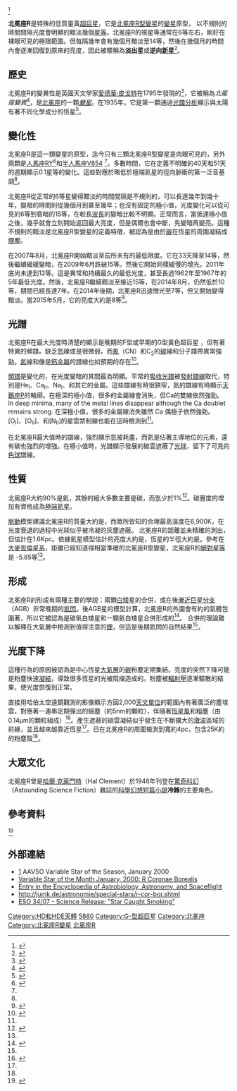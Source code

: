 {{confused|北冕座RR|北冕座ρ}}
{{about|恆星|恆星類型|北冕座R型變星}}
{{Starbox begin
| name=北冕座R
}}
{{Starbox observe
| epoch=J2000.0
| ra={{RA|15|48|34.4149}}<ref name=hipparcos>{{cite journal|bibcode=2007A&A...474..653V|title=Validation of the new Hipparcos reduction|journal=Astronomy and Astrophysics|volume=474|issue=2|pages=653|author1=Van Leeuwen|first1=F.|year=2007|doi=10.1051/0004-6361:20078357}}</ref>
| dec={{DEC|+28|09|24.296}}<ref name=hipparcos/>
| appmag_v=5.71<ref name=ducati>{{cite journal|bibcode=2002yCat.2237....0D|title=VizieR Online Data Catalog: Catalogue of Stellar Photometry in Johnson's 11-color system|journal=CDS/ADC Collection of Electronic Catalogues|volume=2237|pages=0|author1=Ducati|first1=J. R.|year=2002}}</ref> (var)
| constell=[[北冕座|北冕座]]
}}
{{Starbox character
| class=G0Iab:pe
| b-v=0.60<ref name=ducati/>
| u-b=0.13<ref name=ducati/>
| v-r=0.45<ref name=ducati/>
| j-h=0.275<ref name=2mass>{{cite journal|bibcode=2003yCat.2246....0C|title=VizieR Online Data Catalog: 2MASS All-Sky Catalog of Point Sources (Cutri+ 2003)|journal=VizieR On-line Data Catalog: II/246.  Originally published in: 2003yCat.2246....0C|volume=2246|pages=0|author1=Cutri|first1=R. M.|last2=Skrutskie|first2=M. F.|last3=Van Dyk|first3=S.|last4=Beichman|first4=C. A.|last5=Carpenter|first5=J. M.|last6=Chester|first6=T.|last7=Cambresy|first7=L.|last8=Evans|first8=T.|last9=Fowler|first9=J.|last10=Gizis|first10=J.|last11=Howard|first11=E.|last12=Huchra|first12=J.|last13=Jarrett|first13=T.|last14=Kopan|first14=E. L.|last15=Kirkpatrick|first15=J. D.|last16=Light|first16=R. M.|last17=Marsh|first17=K. A.|last18=McCallon|first18=H.|last19=Schneider|first19=S.|last20=Stiening|first20=R.|last21=Sykes|first21=M.|last22=Weinberg|first22=M.|last23=Wheaton|first23=W. A.|last24=Wheelock|first24=S.|last25=Zacarias|first25=N.|year=2003}}</ref>
| j-k=0.800<ref name=2mass/>
| variable=[[北冕座R型變星|R CrB]]}}<ref name=aavso>{{cite journal|bibcode=1991rcbl.book.....M|title=R Coronae Borealis light curves 1843-1990|journal=AAVSO Monograph|author1=Mattei|first1=Janet A.|last2=Waagen|first2=Elizabeth O.|last3=Foster|first3=E. Grant|year=1991}}</ref>
{{Starbox astrometry
| radial_v=27.83<ref name=white>{{cite journal|bibcode=2007AJ....133.2524W|title=High-Dispersion Optical Spectra of Nearby Stars Younger Than the Sun|journal=The Astronomical Journal|volume=133|issue=6|pages=2524|author1=White|first1=Russel J.|last2=Gabor|first2=Jared M.|last3=Hillenbrand|first3=Lynne A.|year=2007|doi=10.1086/514336}}</ref>
| prop_mo_ra=-2.10<ref name=hipparcos/>
| prop_mo_dec=-11.52<ref name=hipparcos/>
| parallax=0.04
| p_error=0.37
| parallax_footnote=<ref name=hipparcos/>
| dist_pc=1,900<ref name=analysis/>
| dist_ly=6,200<ref name=analysis/>
| absmag_v=−5.85<ref name=analysis/>
}}
{{Starbox detail
| mass=0.8-0.9<ref name=saio>{{cite journal|bibcode=2008ASPC..391...69S|title=Radial and Nonradial Pulsations in RCB and EHe-B Stars|journal=Hydrogen-Deficient Stars ASP Conference Series|volume=391|pages=69|author1=Saio|first1=H.|year=2008}}</ref><ref name=clayton>{{cite journal|doi=10.1088/0004-637X/743/1/44|title=The Circumstellar Environment of R Coronae Borealis: White Dwarf Merger or Final-Helium-Shell Flash?|journal=The Astrophysical Journal|volume=743|pages=44|year=2011|last1=Clayton|first1=Geoffrey C.|last2=Sugerman|first2=Ben E. K.|last3=Adam Stanford|first3=S.|last4=Whitney|first4=B. A.|last5=Honor|first5=J.|last6=Babler|first6=B.|last7=Barlow|first7=M. J.|last8=Gordon|first8=K. D.|last9=Andrews|first9=J. E.|last10=Geballe|first10=T. R.|last11=Bond|first11=Howard E.|last12=De Marco|first12=O.|last13=Lawson|first13=W. A.|last14=Sibthorpe|first14=B.|last15=Olofsson|first15=G.|last16=Polehampton|first16=E.|last17=Gomez|first17=H. L.|last18=Matsuura|first18=M.|last19=Hargrave|first19=P. C.|last20=Ivison|first20=R. J.|last21=Wesson|first21=R.|last22=Leeks|first22=S. J.|last23=Swinyard|first23=B. M.|last24=Lim|first24=T. L.|bibcode=2011ApJ...743...44C}}</ref>
| radius=100<ref name=howell/>
| luminosity= ~19,000<ref name=analysis/>
| temperature=6,900<ref name=analysis>{{cite journal|bibcode=1975A&A....44..383S|title=Fine analysis of three R Coronae Borealis stars|url=https://archive.org/details/sim_astronomy-and-astrophysics_1975-11_44_2/page/383|journal=Astronomy and Astrophysics|volume=44|pages=383|author1=Schoenberner|first1=D.|year=1975}}</ref>
| metal=
| gravity=0.15<ref name=analysis/>
| rotation=
| age=
}}
{{Starbox catalog
| names= R [[Corona_Borealis|Coronae Borealis]], [[variable_star_designation|R]] CrB, [[Guide_Star_Catalog_II|GSC2]] N1330022410, [[2MASS|2MASS]] J15483440+2809242, [[Astronomische_Gesellschaft_Katalog|AG]]+28° 1513, [[Guide_Star_Catalog|GSC]] 02039-01605, [[Durchmusterung|BD]]+28° 2477, [[Henry_Draper_Catalogue|HD]] 141527, [[General_Catalogue_of_Trigonometric_Stellar_Parallaxes|PLX]] 3581,  [[Tycho_Catalogue|TYC]] 2039-1605-1, CDS 886, [[PPM_Star_Catalogue|PPM]] 104338, [[Boss_General_Catalogue|GC]] 21257, [[Hipparcos_catalogue|HIP]] 77442, [[RAFGL|RAFGL]] 4219, [[GCRV|GCRV]] 9116, [[Bright_Star_Catalogue|HR]] 5880, [[AAVSO|AAVSO]] 1544+28A, [[IRAS|IRAS]] 15465+2818, [[Smithsonian_Astrophysical_Observatory_Star_Catalog|SAO]] 84015.
}}
{{Starbox reference
| Simbad=R+Coronae+Borealis
}}
{{Starbox end}}

'''北冕座R '''是特殊的低質量黃[[超巨星|超巨星]]，它是[[北冕座R型變星|北冕座R型變星]]的[[變星|變星]]原型， 以不規則的時間間隔光度會明顯的黯淡幾個[[視星等|星等]]。北冕座R的視星等通常在6等左右，剛好在裸眼可見的極限範圍。但每隔幾年會有幾個月黯淡至14等，然後在幾個月的時間內會逐漸回復到原來的亮度，因此被暱稱為'''淡出星'''或'''逆向[[新星|新星]]'''<ref name=petzold>{{cite journal|doi=10.1080/01658100802590829|title=The Historical Origin of the Pulfrich Effect: A Serendipitous Astronomic Observation at the Border of the Milky Way|journal=Neuro-Ophthalmology|volume=33|pages=39|year=2009|last1=Petzold|first1=Axel|last2=Pitz|first2=Eckhart}}</ref>。

== 歷史 ==
北冕座R的變異性是英國天文學家[[愛德華·皮戈特|愛德華·皮戈特]]在1795年發現的<ref name=pigott>{{cite journal|title=On the Periodical Changes of Brightness of Two Fixed Stars. By Edward Pigott, Esq. Communicated by Sir Henry C. Englefield, Bart. F. R. S|journal=Philosophical Transactions of the Royal Society of London|last1=Pigott|first1=Edward|last2=Englefield|first2=Henry C.|volume=87|pages=133–141|date=1797|publisher=The Royal Society|jstor=106921|bibcode=1797RSPT...87..133P}}</ref>，它被稱為''北冕座變異''<ref name=allen>{{cite book|isbn=978-0486210797|author=Allen, R. H.|date=1963|title=Star Names: Their Lore and Meaning|url=https://archive.org/details/starnamestheirlo00alle|publisher=Dover Publications, Inc.|page=[https://archive.org/details/starnamestheirlo00alle/page/178 178]}}</ref>，是[[北冕座|北冕座]]的一顆''[[變星|變星]]''。在1935年，它是第一顆通過[[光譜儀|光譜分析]]顯示與太陽有著不同化學成分的恆星<ref>{{cite journal |last1=Berman |first1=Louis |date=1935 |title=The Spectrum Analysis of the Hot Carbon Star, R Coronae Boreali |journal=The Astrophysical Journal |volume=81 |pages=369 |doi=10.1086/143644|bibcode = 1935ApJ....81..369B }}</ref>。

== 變化性 ==


北冕座R是這一類變星的原型，迄今只有三顆北冕座R型變星是肉眼可見的，另外兩顆是[[人馬座RY|人馬座RY]]<ref name=skuljan>{{cite journal | title = Recent declines of RS Telescopii, UW Centauri, and V Coronae Australis | author=Skuljan, L. | author2=Cottrell, P. L. | journal= The Observatory | volume= 122 |pages= 322–29 | date=2002 | bibcode= 2002Obs...122..322S}}</ref>和[[半人馬座V854|半人馬座V854]] <ref name=skuljan/>。多數時間，它在定義不明確的40天和51天的週期顯示0.1星等的變化。這些對應於略低於{{solar mass|one}}極端氦星的徑向脈衝的第一泛音基調<ref name=saio/>。

北冕座R從正常的6等星變得黯淡的時間間隔是不規則的，可以長達幾年到幾十年，變暗的時間則從幾個月到甚至幾年；也沒有固定的極小值，光度變化可以從可見的6等到昏暗的15等，在較長[[波長|波長]]的變暗比較不明顯。正常而言，當抵達極小值之後，幾乎就會立刻開始返回最大亮度，但是偶爾也會中斷，先變暗再變亮。這種不規則的黯淡是北冕座R型變星的定義特徵，被認為是由於[[碳|碳]]在恆星的周圍凝結成[[炭黑|煙塵]]。

在2007年8月，北冕座R開始黯淡至前所未有的最低限度。它在33天降至14等，然後繼續緩緩變暗，在2009年6月跌破15等。然後它開始同樣緩慢的增光，2011年底尚未達到12等。這是異常和持續最久的最低光度，甚至長過1962年至1967年的5年最低光度。然後，北冕座R繼續黯淡至接近15等，在2014年8月，仍然低於10等，期間已經長達7年。在2014年後期，北冕座R迅速憎光至7等，但又開始變得黯淡。當2015年5月，它的亮度大約是8等<ref name=howell>{{cite journal|doi=10.1086/672163|title=Optical Spectroscopy at Deep Light Minimum of R Coronae Borealis|journal=Publications of the Astronomical Society of the Pacific|volume=125|issue=930|pages=879|year=2013|last1=Howell|first1=Steve B.|last2=Rector|first2=Travis A.|last3=Walter|first3=Donald|bibcode=2013PASP..125..879H}}</ref>。

== 光譜 ==
北冕座R在最大光度時清楚的顯示是晚期的F型或早期的G型黃色超巨星 ，但有著特異的頻譜。缺乏[[氫|氫]]線或是很微弱，而[[氰|氰]]（CN）和C<sub>2</sub>的[[碳|碳]]線和分子譜帶異常強勁。[[氦|氦]]線和像是[[鈣|鈣]][[金屬|金屬]]的譜線也如預期的存在<ref name=berman>{{cite journal|bibcode=1935ApJ....81..369B|title=The Spectrum Analysis of the Hot Carbon Star, R Coronae Borealis|journal=Astrophysical Journal|volume=81|pages=369|author1=Berman|first1=Louis|year=1935|doi=10.1086/143644}}</ref>。

[[頻譜|頻譜]]是變化的，在光度變暗的其間最為明顯。平常的[[吸收光譜|吸收光譜]]被[[發射譜線|發射譜線]]取代，特別是He<sub>I</sub>、Ca<sub>II</sub>、Na<sub>I</sub>、和其它的金屬。這些譜線有時很狹窄，氦的譜線有時顯示[[天鵝座P|天鵝座P]]的輪廓。在極深的極小值，很多的金屬線會消失，但Ca的雙線依然強勁。  In deep minima, many of the metal lines disappear although the Ca doublet remains strong. 在深極小值，很多的金屬線消失雖然 Ca 偶極子依然強勁。[O<sub>I</sub>]、[O<sub>II</sub>]、和[N<sub>II</sub>]的星雲禁制線也能在這時檢測到<ref name=howell/>。

在北冕座R最大值時的譜線，強烈顯示氫被耗盡，而氦是佔著主導地位的元素，還有碳也強烈的增強。在極小值時，光譜顯示發展的碳雲遮蔽了[[光球|光球]]，留下了可見的[[色球|色球]]譜線。

== 性質 ==
北冕座R大約90%是氦，其餘的絕大多數主要是碳，而氫少於1%<ref name=searle>{{cite journal|bibcode=1961ApJ...133..531S|title=An Abundance Analysis of R Coronae Borealis|url=https://archive.org/details/sim_astrophysical-journal_1961-03_133_2/page/531|journal=Astrophysical Journal|volume=133|pages=531|author1=Searle|first1=Leonard|year=1961|doi=10.1086/147056}}</ref>。碳豐度的增加有資格成為[[極端氦星|極端氦星]]。

[[變星#脈動變星|脈動]]模型建議北冕座R的質量大約是{{solar mass|0.8-0.9}}，而眾所皆知的合理最高溫度在6,900K，在光度衰退的過程中光球似乎被冷凝的灰塵遮蔽。  北冕座R的距離並未精確的測出，但估計在1.6Kpc。依據氦星模型估計的亮度大約是{{solar luminosity|19,000}}，恆星的半徑大約是{{solar radius|100}}。參考在[[大麥哲倫星系|大麥哲倫星系]]，距離已經知道得相當準確的北冕座R型變星，北冕座R的[[絕對星等|絕對星等]]是 -5.85等<ref name=analysis/>。

== 形成 ==
北冕座R的形成有兩種主要的學說：兩顆[[白矮星|白矮星]]的合併，或在後[[漸近巨星分支|漸近巨星分支]]（AGB）非常晚期的[[氦閃|氦閃]]。後AGB星的模型計算，北冕座R的外圍會有約{{solar mass|0.6}}的氣體包圍著，所以它被認為是碳氧白矮星和一顆氦白矮星合併形成的<ref name=zhang>{{cite journal|doi=10.1093/mnras/stu1741|title=Post-merger evolution of carbon-oxygen + helium white dwarf binaries and the origin of R Coronae Borealis and extreme helium stars|journal=Monthly Notices of the Royal Astronomical Society|volume=445|pages=660|year=2014|last1=Zhang|first1=X.|last2=Jeffery|first2=C. S.|last3=Chen|first3=X.|last4=Han|first4=Z.|bibcode=2014MNRAS.445..660Z}}</ref>。 合併的理論難以解釋在大氣層中檢測到值得注意的[[鋰|鋰]]，但這是後期氦閃的自然結果<ref name=clayton/>。

== 光度下降 ==


這種行為的原因被認為是中心恆星[[恆星大氣層|大氣層]]的[[碳|碳]]粉塵定期集結。亮度的突然下降可能是粉塵快速[[凝結|凝結]]，導致很多恆星的光被阻擋造成的。粉塵被[[輻射壓|輻射壓]]逐漸驅散的結果，使光度恢復到正常。

直接用哈伯太空遠鏡觀測的影像顯示方圓2,000[[天文單位|天文單位]]的範圍內有著廣泛的塵埃雲，對應著一連串定期彈出的細塵（約5nm的顆粒），伴隨著[[恆星風|恆星風]]和粗塵（由0.14μm的顆粒組成）<ref name=jeffers>{{cite journal|last=Jeffers, S. V.; Min, M.; Waters, L. B. F. M.; Canovas, H.; Rodenhuis, M.; de Juan Ovelar, M.; Chies-Santos, A. L.; Keller, C. U.|date=2012|title=Direct imaging of a massive dust cloud around R Coronae Borealis|journal=Astronomy & Astrophysics|volume=539|issue=A56|pages=1–8|bibcode=2012A&A...539A..56J |doi=10.1051/0004-6361/201117138|arxiv = 1203.1265 |first1=S. V.|last2=Min|first2=M.|last3=Waters|first3=L. B. F. M.|last4=Canovas|first4=H.|last5=Rodenhuis|first5=M.|last6=De Juan Ovelar|first6=M.|last7=Chies-Santos|first7=A. L.|last8=Keller|first8=C. U.}}</ref>。產生遮蔽的碳雲凝結似乎發生在不斷擴大的[[激波|激波]]區域的前緣，並且越來越靠近恆星<ref name=howell/>。已在北冕座R的周圍檢測到寬約4pc，包含25K約{{solar mass|2}}的粉塵殼<ref name=clayton/>。

== 大眾文化 ==
北冕座R曾是[[哈爾·克萊門特|哈爾·克萊門特]]（Hal Clement）於1946年刊登在[[驚奇科幻|驚奇科幻]]（Astounding Science Fiction）雜誌的[[科學幻想|科學幻想]][[短篇小說|短篇小說]]'''冷鋒'''的主要角色。

== 參考資料 ==
{{Reflist}}

<ref name=skuljan>{{cite journal | title = Recent declines of RS Telescopii, UW Centauri, and V Coronae Australis | author=Skuljan, L. | author2=Cottrell, P. L. | journal= The Observatory | volume= 122 |pages= 322–29 | date=2002 | bibcode= 2002Obs...122..322S}}</ref>

== 外部連結 ==
* [http://www.aavso.org/vsots_rcrb]{{WebCite|url=https://www.webcitation.org/68YIWuUdS?url=http://www.aavso.org/vsots_rcrb |date=20120620030855 |dateformat=iso }} AAVSO Variable Star of the Season, January 2000
* [http://www.aavso.org/vsots_rcrb Variable Star of the Month January, 2000: R Coronae Borealis]{{WebCite|url=https://www.webcitation.org/68YIWuUdS?url=http://www.aavso.org/vsots_rcrb |date=20120620030855 |dateformat=iso }}
* [http://www.daviddarling.info/encyclopedia/R/R_Coronae_Borealis_star.html Entry in the Encyclopedia of Astrobiology, Astronomy, and Spaceflight]{{Wayback|url=http://www.daviddarling.info/encyclopedia/R/R_Coronae_Borealis_star.html |date=20130921181214 }}
* http://jumk.de/astronomie/special-stars/r-cor-bor.shtml{{Wayback|url=http://jumk.de/astronomie/special-stars/r-cor-bor.shtml |date=20130429172342 }}
* [https://web.archive.org/web/20081005141357/http://www.eso.org/public/outreach/press-rel/pr-2007/pr-34-07.html ESO 34/07 - Science Release: "Star Caught Smoking"]
{{Stars of Corona Borealis}}

[[Category:HD和HDE天體|Category:HD和HDE天體]]
[[Category:HR天體|5880]] 
[[Category:G-型超巨星|Category:G-型超巨星]] 
[[Category:北冕座|Category:北冕座]]
[[Category:北冕座R變星|Category:北冕座R變星]]
[[Category:以變星命名法命名的天體|北冕座R]]